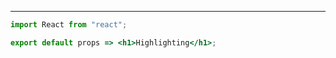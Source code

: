 
<Head>
  <link rel="stylesheet" href="https://use.typekit.net/gif7rwq.css" />
</Head>

<Title>

# To graph or, not... to graph

A Talk in 2 Acts about <code style={{ color: '#f0647d'}}>GraphQL</code>.

<small>By Emerson Price and Aaron Panchal</small>

</Title>

---

```jsx
import React from "react";

export default props => <h1>Highlighting</h1>;
```
